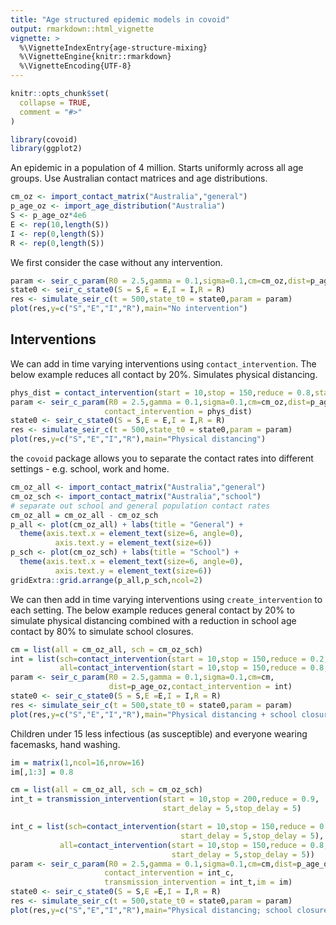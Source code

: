 ```yaml
---
title: "Age structured epidemic models in covoid"
output: rmarkdown::html_vignette
vignette: >
  %\VignetteIndexEntry{age-structure-mixing}
  %\VignetteEngine{knitr::rmarkdown}
  %\VignetteEncoding{UTF-8}
---
```


```r
knitr::opts_chunk$set(
  collapse = TRUE,
  comment = "#>"
)
```

```r
library(covoid)
library(ggplot2)
```

An epidemic in a population of 4 million. Starts uniformly across all age groups. Use Australian contact matrices and age distributions.

```r
cm_oz <- import_contact_matrix("Australia","general")
p_age_oz <- import_age_distribution("Australia")
S <- p_age_oz*4e6
E <- rep(10,length(S))
I <- rep(0,length(S))
R <- rep(0,length(S))
```

We first consider the case without any intervention.

```r
param <- seir_c_param(R0 = 2.5,gamma = 0.1,sigma=0.1,cm=cm_oz,dist=p_age_oz)
state0 <- seir_c_state0(S = S,E = E,I = I,R = R)
res <- simulate_seir_c(t = 500,state_t0 = state0,param = param)
plot(res,y=c("S","E","I","R"),main="No intervention")
```

## Interventions

We can add in time varying interventions using `contact_intervention`. The below example reduces all 
contact by 20%. Simulates physical distancing.

```r
phys_dist = contact_intervention(start = 10,stop = 150,reduce = 0.8,start_delay = 5,stop_delay = 5)
param <- seir_c_param(R0 = 2.5,gamma = 0.1,sigma=0.1,cm=cm_oz,dist=p_age_oz,
                     contact_intervention = phys_dist)
state0 <- seir_c_state0(S = S,E = E,I = I,R = R)
res <- simulate_seir_c(t = 500,state_t0 = state0,param = param)
plot(res,y=c("S","E","I","R"),main="Physical distancing")
```

the `covoid` package allows you to separate the contact rates into different settings - e.g. school, work and home. 

```r
cm_oz_all <- import_contact_matrix("Australia","general")
cm_oz_sch <- import_contact_matrix("Australia","school")
# separate out school and general population contact rates
cm_oz_all = cm_oz_all - cm_oz_sch
p_all <- plot(cm_oz_all) + labs(title = "General") +
  theme(axis.text.x = element_text(size=6, angle=0),
          axis.text.y = element_text(size=6))
p_sch <- plot(cm_oz_sch) + labs(title = "School") +
  theme(axis.text.x = element_text(size=6, angle=0),
          axis.text.y = element_text(size=6))
gridExtra::grid.arrange(p_all,p_sch,ncol=2)
```

We can then add in time varying interventions using `create_intervention` to each setting. The below example reduces general contact by 20% to simulate physical distancing combined with a reduction in school age contact by 80% to simulate school closures.

```r
cm = list(all = cm_oz_all, sch = cm_oz_sch)
int = list(sch=contact_intervention(start = 10,stop = 150,reduce = 0.2,start_delay = 5,stop_delay = 5),
           all=contact_intervention(start = 10,stop = 150,reduce = 0.8,start_delay = 5,stop_delay = 5))
param <- seir_c_param(R0 = 2.5,gamma = 0.1,sigma=0.1,cm=cm,
                      dist=p_age_oz,contact_intervention = int)
state0 <- seir_c_state0(S = S,E =E,I = I,R = R)
res <- simulate_seir_c(t = 500,state_t0 = state0,param = param)
plot(res,y=c("S","E","I","R"),main="Physical distancing + school closures")
```

Children under 15 less infectious (as susceptible) and everyone wearing facemasks, hand washing.

```r
im = matrix(1,ncol=16,nrow=16)
im[,1:3] = 0.8

cm = list(all = cm_oz_all, sch = cm_oz_sch)
int_t = transmission_intervention(start = 10,stop = 200,reduce = 0.9,
                                  start_delay = 5,stop_delay = 5)

int_c = list(sch=contact_intervention(start = 10,stop = 150,reduce = 0.2,
                                      start_delay = 5,stop_delay = 5),
           all=contact_intervention(start = 10,stop = 150,reduce = 0.8,
                                    start_delay = 5,stop_delay = 5))
param <- seir_c_param(R0 = 2.5,gamma = 0.1,sigma=0.1,cm=cm,dist=p_age_oz,
                     contact_intervention = int_c,
                     transmission_intervention = int_t,im = im)
state0 <- seir_c_state0(S = S,E =E,I = I,R = R)
res <- simulate_seir_c(t = 500,state_t0 = state0,param = param)
plot(res,y=c("S","E","I","R"),main="Physical distancing; school closures;\nhandwashing/facemasks; and children less infectious")
```
